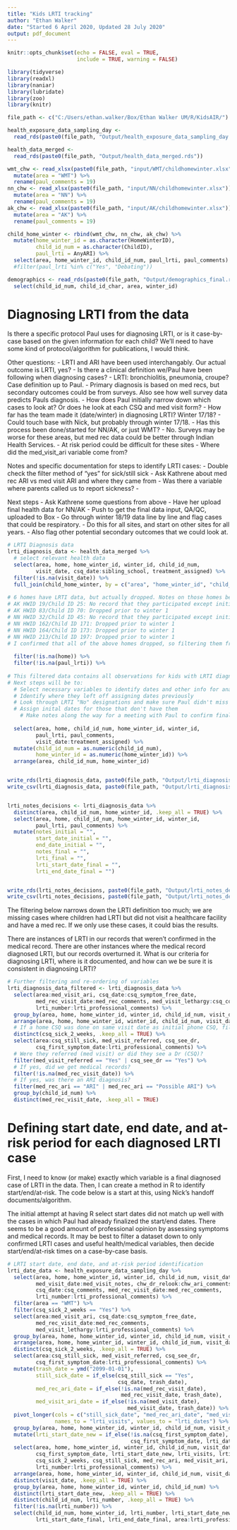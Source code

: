 ```yaml
---
title: "Kids LRTI tracking"
author: "Ethan Walker"
date: "Started 6 April 2020, Updated 28 July 2020"
output: pdf_document 
---
```


```r
knitr::opts_chunk$set(echo = FALSE, eval = TRUE, 
                      include = TRUE, warning = FALSE)
```

```r
library(tidyverse)
library(readxl)
library(naniar)
library(lubridate)
library(zoo)
library(knitr)
```

```r
file_path <- c("C:/Users/ethan.walker/Box/Ethan Walker UM/R/KidsAIR/")

health_exposure_data_sampling_day <- 
  read_rds(paste0(file_path, "Output/health_exposure_data_sampling_day.rds"))

health_data_merged <- 
  read_rds(paste0(file_path, "Output/health_data_merged.rds")) 

wmt_chw <- read_xlsx(paste0(file_path, "input/WMT/childhomewinter.xlsx")) %>% 
  mutate(area = "WMT") %>% 
  rename(paul_comments = 19)
nn_chw <- read_xlsx(paste0(file_path, "input/NN/childhomewinter.xlsx")) %>% 
  mutate(area = "NN") %>% 
  rename(paul_comments = 19)
ak_chw <- read_xlsx(paste0(file_path, "input/AK/childhomewinter.xlsx")) %>% 
  mutate(area = "AK") %>% 
  rename(paul_comments = 19)

child_home_winter <- rbind(wmt_chw, nn_chw, ak_chw) %>% 
  mutate(home_winter_id = as.character(HomeWinterID),
         child_id_num = as.character(ChildID),
         paul_lrti = AnyARI) %>% 
  select(area, home_winter_id, child_id_num, paul_lrti, paul_comments)  
  #filter(paul_lrti %in% c("Yes", "Debating"))

demographics <- read_rds(paste0(file_path, "Output/demographics_final.rds")) %>% 
  select(child_id_num, child_id_char, area, winter_id)
```

# Diagnosing LRTI from the data

Is there a specific protocol Paul uses for diagnosing LRTI, or is it case-by-case
based on the given information for each child? We'll need to have some kind of
protocol/algorithm for publications, I would think.

Other questions:
- LRTI and ARI have been used interchangably. Our actual outcome is LRTI, yes?
  - Is there a clinical definition we/Paul have been following when diagnosing cases?
  - LRTI: bronchiolitis, pneumonia, croupe? Case definition up to Paul.
  - Primary diagnosis is based on med recs, but secondary outcomes could be from
    surveys. Also see how well survey data predicts Pauls diagnosis.
- How does Paul initially narrow down which cases to look at? Or does he look
  at each CSQ and med visit form?
- How far has the team made it (date/winter) in diagnosing LRTI? Winter 17/18?
  - Could touch base with Nick, but probably through winter 17/18.
- Has this process been done/started for NN/AK, or just WMT?
  - No. Surveys may be worse for these areas, but med rec data could be better
    through Indian Health Services.
  - At risk period could be difficult for these sites
- Where did the med_visit_ari variable come from?

Notes and specific documentation for steps to identify LRTI cases:
- Double check the filter method of "yes" for sick/still sick
- Ask Kathrene about med rec ARI vs med visit ARI and where they came from
- Was there a variable where parents called us to report sickness?
- 

Next steps
- Ask Kathrene some questions from above
  - Have her upload final health data for NN/AK
- Push to get the final data input, QA/QC, uploaded to Box
- Go through winter 18/19 data line by line and flag cases that could be 
  respiratory.
  - Do this for all sites, and start on other sites for all years.
- Also flag other potential secondary outcomes that we could look at.

```r
# LRTI Diagnosis data
lrti_diagnosis_data <- health_data_merged %>% 
  # select relevant health data
  select(area, home, home_winter_id, winter_id, child_id_num, 
         visit_date, csq_date:sibling_school, treatment_assigned) %>% 
  filter(!is.na(visit_date)) %>% 
  full_join(child_home_winter, by = c("area", "home_winter_id", "child_id_num")) %>% 
  
# 6 homes have LRTI data, but actually dropped. Notes on those homes below:
# AK HWID 19/Child ID 25: No record that they participated except initial med visits/CSQs. Likely dropped.
# AK HWID 83/Child ID 70: Dropped prior to winter 1
# NN HWID 32/Child ID 45: No record that they participated except initial med visits/CSQs. Likely dropped.
# NN HWID 162/Child ID 171: Dropped prior to winter 1
# NN HWID 164/Child ID 173: Dropped prior to winter 1
# NN HWID 213/Child ID 197: Dropped prior to winter 1
# I confirmed that all of the above homes dropped, so filtering them from dataset
  
  filter(!is.na(home)) %>% 
  filter(!is.na(paul_lrti)) %>% 
  
# This filtered data contains all observations for kids with LRTI diagnosis of "Yes" or "Debating"
# Next steps will be to:
  # Select necessary variables to identify dates and other info for analysis
  # Identify where they left off assigning dates previously
  # Look through LRTI "No" designations and make sure Paul didn't miss any potential diagnoses
  # Assign inital dates for those that don't have them
    # Make notes along the way for a meeting with Paul to confirm final dates
  
  select(area, home, child_id_num, home_winter_id, winter_id, 
         paul_lrti, paul_comments,
         visit_date:treatment_assigned) %>% 
  mutate(child_id_num = as.numeric(child_id_num),
         home_winter_id = as.numeric(home_winter_id)) %>% 
  arrange(area, child_id_num, home_winter_id)


write_rds(lrti_diagnosis_data, paste0(file_path, "Output/lrti_diagnosis_data.rds"))
write_csv(lrti_diagnosis_data, paste0(file_path, "Output/lrti_diagnosis_data.csv", na = " "))


lrti_notes_decisions <- lrti_diagnosis_data %>% 
  distinct(area, child_id_num, home_winter_id, .keep_all = TRUE) %>% 
  select(area, home, child_id_num, home_winter_id, winter_id, 
         paul_lrti, paul_comments) %>% 
  mutate(notes_initial = "",
         start_date_initial = "",
         end_date_initial = "",
         notes_final = "",
         lrti_final = "",
         lrti_start_date_final = "",
         lrti_end_date_final = "")


write_rds(lrti_notes_decisions, paste0(file_path, "Output/lrti_notes_decisions.rds"))
write_csv(lrti_notes_decisions, paste0(file_path, "Output/lrti_notes_decisions.csv", na = " "))
```

The filtering below narrows down the LRTI definition too much; we are missing cases
where children had LRTI but did not visit a healthcare facility and have a med rec.
If we only use these cases, it could bias the results.

There are instances of LRTI in our records that weren’t confirmed in the medical record. 
There are other instances where the medical record diagnosed LRTI, but our records 
overturned it. What is our criteria for diagnosing LRTI, where is it documented, 
and how can we be sure it is consistent in diagnosing LRTI?

```r
# Further filtering and re-ordering of variables
lrti_diagnosis_data_filtered <- lrti_diagnosis_data %>% 
  select(area:med_visit_ari, csq_date:csq_symptom_free_date, 
         med_rec_visit_date:med_rec_comments, med_visit_lethargy:csq_comments,
         lrti_number:lrti_professional_comments) %>% 
  group_by(area, home, home_winter_id, winter_id, child_id_num, visit_date) %>% 
  arrange(area, home, home_winter_id, winter_id, child_id_num, visit_date, csq_collect) %>% 
  # If a home CSQ was done on same visit date as initial phone CSQ, filter for only the home CSQ
  distinct(csq_sick_2_weeks, .keep_all = TRUE) %>% 
  select(area:csq_still_sick, med_visit_referred, csq_see_dr, 
         csq_first_symptom_date:lrti_professional_comments) %>% 
  # Were they referred (med visit) or did they see a Dr (CSQ)?
  filter(med_visit_referred == "Yes" | csq_see_dr == "Yes") %>% 
  # If yes, did we get medical records?
  filter(!is.na(med_rec_visit_date)) %>% 
  # If yes, was there an ARI diagnosis?
  filter(med_rec_ari == "ARI" | med_rec_ari == "Possible ARI") %>% 
  group_by(child_id_num) %>% 
  distinct(med_rec_visit_date, .keep_all = TRUE)
```




# Defining start date, end date, and at-risk period for each diagnosed LRTI case

First, I need to know (or make) exactly which variable is a final diagnosed case 
of LRTI in the data. Then, I can create a method in R to identify start/end/at-risk.
The code below is a start at this, using Nick's handoff documents/algorithm.

The initial attempt at having R select start dates did not match up well with
the cases in which Paul had already finalized the start/end dates. There seems
to be a good amount of professional opinion by assessing symptoms and medical
records. It may be best to filter a dataset down to only confirmed LRTI cases
and useful health/medical variables, then decide start/end/at-risk times 
on a case-by-case basis.

```r
# LRTI start date, end date, and at-risk period identification
lrti_date_data <- health_exposure_data_sampling_day %>% 
  select(area, home, home_winter_id, winter_id, child_id_num, visit_date,
         med_visit_date:med_visit_notes, chw_dr_relook:chw_ari_comments,
         csq_date:csq_comments, med_rec_visit_date:med_rec_comments,
         lrti_number:lrti_professional_comments) %>% 
  filter(area == "WMT") %>% 
  filter(csq_sick_2_weeks == "Yes") %>% 
  select(area:med_visit_ari, csq_date:csq_symptom_free_date, 
         med_rec_visit_date:med_rec_comments, 
         med_visit_lethargy:lrti_professional_comments) %>% 
  group_by(area, home, home_winter_id, winter_id, child_id_num, visit_date) %>% 
  arrange(area, home, home_winter_id, winter_id, child_id_num, visit_date, csq_collect) %>% 
  distinct(csq_sick_2_weeks, .keep_all = TRUE) %>% 
  select(area:csq_still_sick, med_visit_referred, csq_see_dr, 
         csq_first_symptom_date:lrti_professional_comments) %>% 
  mutate(trash_date = ymd("2099-01-01"),
         still_sick_date = if_else(csq_still_sick == "Yes", 
                                   csq_date, trash_date),
         med_rec_ari_date = if_else(!is.na(med_rec_visit_date), 
                                    med_rec_visit_date, trash_date),
         med_visit_ari_date = if_else(!is.na(med_visit_date), 
                                      med_visit_date, trash_date)) %>% 
  pivot_longer(cols = c("still_sick_date", "med_rec_ari_date", "med_visit_ari_date"),
               names_to = "lrti_visits", values_to = "lrti_dates") %>% 
  group_by(area, home, home_winter_id, winter_id, child_id_num, visit_date) %>% 
  mutate(lrti_start_date_new = if_else(!is.na(csq_first_symptom_date),
                                       csq_first_symptom_date, lrti_dates)) %>% 
  select(area, home, home_winter_id, winter_id, child_id_num, visit_date,
         csq_first_symptom_date, lrti_start_date_new, lrti_visits, lrti_dates, trash_date,
         csq_sick_2_weeks, csq_still_sick, med_rec_ari, med_visit_ari,
         lrti_number:lrti_professional_comments) %>% 
  arrange(area, home, home_winter_id, winter_id, child_id_num, visit_date, lrti_dates) %>% 
  distinct(visit_date, .keep_all = TRUE) %>% 
  group_by(area, home, home_winter_id, winter_id, child_id_num) %>% 
  distinct(lrti_start_date_new, .keep_all = TRUE) %>% 
  distinct(child_id_num, lrti_number, .keep_all = TRUE) %>% 
  filter(!is.na(lrti_number)) %>% 
  select(child_id_num, home_winter_id, lrti_number, lrti_start_date_new:lrti_dates, 
         lrti_start_date_final, lrti_end_date_final, area:lrti_professional_comments)
```

